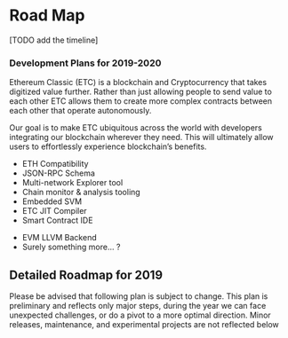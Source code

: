
# Road Map

[TODO add the timeline]

### Development Plans for 2019-2020

Ethereum Classic (ETC) is a blockchain and Cryptocurrency that takes digitized value further. Rather than just allowing people to send value to each other ETC allows them to create more complex contracts between each other that operate autonomously.

Our goal is to make ETC ubiquitous across the world with developers integrating our blockchain wherever they need. This will ultimately allow users to effortlessly experience blockchain’s benefits.

<Grid>
<Card title="2019">

- ETH Compatibility
- JSON-RPC Schema
- Multi-network Explorer tool
- Chain monitor &amp; analysis tooling
- Embedded SVM
- ETC JIT Compiler
- Smart Contract IDE


</Card>
<Card title="2020">

- EVM LLVM Backend
- Surely something more... ?

</Card>
</Grid>

## Detailed Roadmap for 2019

Please be advised that following plan is subject to change. This plan is preliminary and reflects only major steps, during the year we can face unexpected challenges, or do a pivot to a more optimal direction. Minor releases, maintenance, and experimental projects are not reflected below


